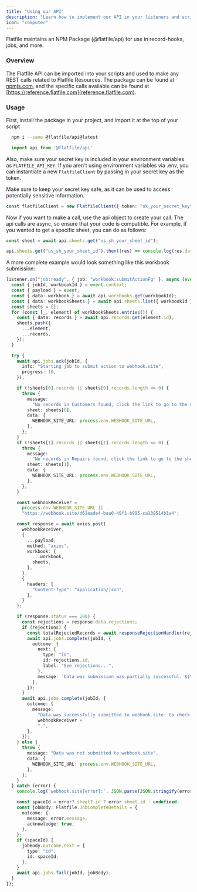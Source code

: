 ```yaml
---
title: "Using our API"
description: "Learn how to implement our API in your listeners and scripts"
icon: "computer"
---
```


Flatfile maintains an NPM Package (@flatfile/api) for use in record-hooks, jobs,
and more.

### Overview

The Flatfile API can be imported into your scripts and used to make any REST calls
related to Flatfile Resources. The package can be found at
[npmjs.com](https://www.npmjs.com/package/@flatfile/api), and the specific calls
available can be found at [https://reference.flatfile.com](reference.flatfile.com).

### Usage

First, install the package in your project, and import it at the top of your script

```bash
  npm i --save @flatfile/api@latest
```

```js
  import api from '@flatfile/api'
```

Also, make sure your secret key is included in your environment variables as
`FLATFILE_API_KEY`. If you aren't using environment variables via .env, you can
instantiate a new `FlatfileClient` by passing in your secret key as the token.

<Warning>
  Make sure to keep your secret key safe, as it can be used to access
  potentially sensitive information.
</Warning>

```ts
const flatfileClient = new FlatfileClient({ token: "sk_your_secret_key" });
```

Now if you want to make a call, use the api object to create your call. The api
calls are async, so ensure that your code is compatible. For example, if you
wanted to get a specific sheet, you can do as follows:

<CodeGroup>

```ts async/await
const sheet = await api.sheets.get("us_sh_your_sheet_id");
```

```ts using then()
api.sheets.get("us_sh_your_sheet_id").then((res) => console.log(res.data));
```

</CodeGroup>

A more complete example would look something like this workbook submission:

```ts
listener.on("job:ready", { job: "workbook:submitActionFg" }, async (event) => {
  const { jobId, workbookId } = event.context;
  const { payload } = event;
  const { data: workbook } = await api.workbooks.get(workbookId);
  const { data: workbookSheets } = await api.sheets.list({ workbookId });
  const sheets = [];
  for (const [_, element] of workbookSheets.entries()) {
    const { data: records } = await api.records.get(element.id);
    sheets.push({
      ...element,
      ...records,
    });
  }

  try {
    await api.jobs.ack(jobId, {
      info: "Starting job to submit action to webhook.site",
      progress: 10,
    });

    if (!sheets[0].records || sheets[0].records.length <= 0) {
      throw {
        message:
          "No records in Customers found, click the link to go to the sheet and add some data:",
        sheet: sheets[0],
        data: {
          WEBHOOK_SITE_URL: process.env.WEBHOOK_SITE_URL,
        },
      };
    }
    if (!sheets[1].records || sheets[1].records.length <= 0) {
      throw {
        message:
          "No records in Repairs found, click the link to go to the sheet and add some data: ",
        sheet: sheets[1],
        data: {
          WEBHOOK_SITE_URL: process.env.WEBHOOK_SITE_URL,
        },
      };
    }

    const webhookReceiver =
      process.env.WEBHOOK_SITE_URL ||
      "https://webhook.site/d61eade4-baa0-49f1-b995-ca138514b1e4";

    const response = await axios.post(
      webhookReceiver,
      {
        ...payload,
        method: "axios",
        workbook: {
          ...workbook,
          sheets,
        },
      },
      {
        headers: {
          "Content-Type": "application/json",
        },
      }
    );

    if (response.status === 200) {
      const rejections = response.data.rejections;
      if (rejections) {
        const totalRejectedRecords = await responseRejectionHandler(rejections);
        await api.jobs.complete(jobId, {
          outcome: {
            next: {
              type: "id",
              id: rejections.id,
              label: "See rejections...",
            },
            message: `Data was submission was partially successful. ${totalRejectedRecords} record(s) were rejected.`,
          },
        });
      }
      await api.jobs.complete(jobId, {
        outcome: {
          message:
            "Data was successfully submitted to webhook.site. Go check it out at " +
            webhookReceiver +
            ".",
        },
      });
    } else {
      throw {
        message: "Data was not submitted to webhook.site",
        data: {
          WEBHOOK_SITE_URL: process.env.WEBHOOK_SITE_URL,
        },
      };
    }
  } catch (error) {
    console.log(`webhook.site[error]:`, JSON.parse(JSON.stringify(error)));

    const spaceId = error?.sheet?.id ? error.sheet.id : undefined;
    const jobBody: Flatfile.JobCompleteDetails = {
      outcome: {
        message: error.message,
        acknowledge: true,
      },
    };
    if (spaceId) {
      jobBody.outcome.next = {
        type: "id",
        id: spaceId,
      };
    }
    await api.jobs.fail(jobId, jobBody);
  }
});
```
